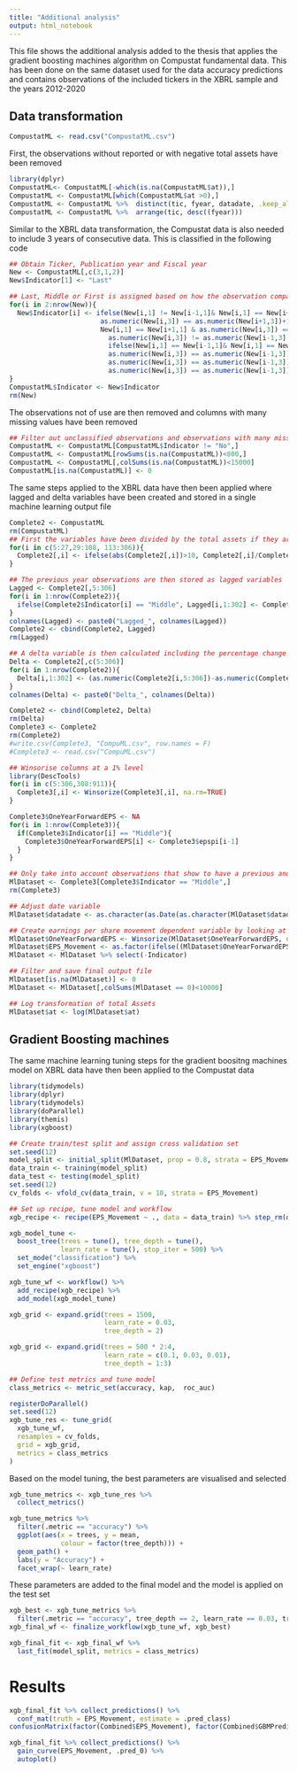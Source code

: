 ```yaml
---
title: "Additional analysis"
output: html_notebook
---
```

This file shows the additional analysis added to the thesis that applies the gradient boosting machines algorithm on Compustat fundamental data. This has been done on the same dataset used for the data accuracy predictions and contains observations of the included tickers in the XBRL sample and the years 2012-2020

## Data transformation
```r
CompustatML <- read.csv("CompustatML.csv")
```

First, the observations without reported or with negative total assets have been removed
```r
library(dplyr)
CompustatML<- CompustatML[-which(is.na(CompustatML$at)),]
CompustatML <- CompustatML[which(CompustatML$at >0),]
CompustatML <- CompustatML %>%  distinct(tic, fyear, datadate, .keep_all = TRUE)
CompustatML <- CompustatML %>%  arrange(tic, desc((fyear)))
```

Similar to the XBRL data transformation, the Compustat data is also needed to include 3 years of consecutive data. This is classified in the following code
```r
## Obtain Ticker, Publication year and Fiscal year 
New <- CompustatML[,c(3,1,2)]
New$Indicator[1] <- "Last"

## Last, Middle or First is assigned based on how the observation compares to the past and previous observation
for(i in 2:nrow(New)){
  New$Indicator[i] <- ifelse(New[i,1] != New[i-1,1]& New[i,1] == New[i+1,1] & 
                       as.numeric(New[i,3]) == as.numeric(New[i+1,3])+1,"Last",ifelse(New[i,1] == New[i-1,1]& 
                       New[i,1] == New[i+1,1] & as.numeric(New[i,3]) == as.numeric(New[i+1,3])+1 & 
                         as.numeric(New[i,3]) != as.numeric(New[i-1,3]-1),"Last",
                         ifelse(New[i,1] == New[i-1,1]& New[i,1] == New[i+1,1] & as.numeric(New[i,3]) == as.numeric(New[i+1,3])+1 & 
                         as.numeric(New[i,3]) == as.numeric(New[i-1,3])-1,"Middle", ifelse(New[i,1] == New[i-1,1] & New[i,1] != New[i+1,1] & 
                         as.numeric(New[i,3]) == as.numeric(New[i-1,3])-1,"First",ifelse(New[i,1] == New[i-1,1] & New[i,1] == New[i+1,1] & 
                         as.numeric(New[i,3]) == as.numeric(New[i-1,3])-1 & as.numeric(New[i,3]) != as.numeric(New[i+1,3])+1,"First","No")))))
}
CompustatML$Indicator <- New$Indicator
rm(New)
```

The observations not of use are then removed and columns with many missing values have been removed

```r
## Filter out unclassified observations and observations with many missing values
CompustatML <- CompustatML[CompustatML$Indicator != "No",]
CompustatML <- CompustatML[rowSums(is.na(CompustatML))<800,]
CompustatML <- CompustatML[,colSums(is.na(CompustatML))<15000]
CompustatML[is.na(CompustatML)] <- 0 
```


The same steps applied to the XBRL data have then been applied where lagged and delta variables have been created and stored in a single machine learning output file
```r
Complete2 <- CompustatML
rm(CompustatML)
## First the variables have been divided by the total assets if they are not already a percentage or a per share item
for(i in c(5:27,29:108, 113:306)){
  Complete2[,i] <- ifelse(abs(Complete2[,i])>10, Complete2[,i]/Complete2$at, Complete2[,i])
}

## The previous year observations are then stored as lagged variables
Lagged <- Complete2[,5:306]
for(i in 1:nrow(Complete2)){
  ifelse(Complete2$Indicator[i] == "Middle", Lagged[i,1:302] <- Complete2[i+1,5:306],Lagged[i,1:302] <- "")  
}
colnames(Lagged) <- paste0("Lagged_", colnames(Lagged))
Complete2 <- cbind(Complete2, Lagged)
rm(Lagged)

## A delta variable is then calculated including the percentage change of the current year and lagged value
Delta <- Complete2[,c(5:306)]
for(i in 1:nrow(Complete2)){
  Delta[i,1:302] <- (as.numeric(Complete2[i,5:306])-as.numeric(Complete2[i,308:609]))/as.numeric(Complete2[i,308:609]) 
}
colnames(Delta) <- paste0("Delta_", colnames(Delta))

Complete2 <- cbind(Complete2, Delta)
rm(Delta)
Complete3 <- Complete2
rm(Complete2)
#write.csv(Complete3, "CompuML.csv", row.names = F)
#Complete3 <- read.csv("CompuML.csv")

## Winsorise columns at a 1% level
library(DescTools)
for(i in c(5:306,308:911)){
  Complete3[,i] <- Winsorize(Complete3[,i], na.rm=TRUE) 
}

Complete3$OneYearForwardEPS <- NA
for(i in 1:nrow(Complete3)){
  if(Complete3$Indicator[i] == "Middle"){
    Complete3$OneYearForwardEPS[i] <- Complete3$epspi[i-1]
  }
}

## Only take into account observations that show to have a previous and a future year available
MlDataset <- Complete3[Complete3$Indicator == "Middle",]
rm(Complete3)

## Adjust date variable
MlDataset$datadate <- as.character(as.Date(as.character(MlDataset$datadate),format="%Y%m%d"))

## Create earnings per share movement dependent variable by looking at the up or down move of EPS
MlDataset$OneYearForwardEPS <- Winsorize(MlDataset$OneYearForwardEPS, na.rm=TRUE) 
MlDataset$EPS_Movement <- as.factor(ifelse((MlDataset$OneYearForwardEPS - MlDataset$epspi)>0, 1,0))
MlDataset <- MlDataset %>% select(-Indicator)

## Filter and save final output file
MlDataset[is.na(MlDataset)] <- 0
MlDataset <- MlDataset[,colSums(MlDataset == 0)<10000]

## Log transformation of total Assets
MlDataset$at <- log(MlDataset$at)
```

## Gradient Boosting machines

The same machine learning tuning steps for the gradient boositng machines model on XBRL data have then been applied to the Compustat data
```r
library(tidymodels)
library(dplyr)
library(tidymodels)
library(doParallel)
library(themis)
library(xgboost)

## Create train/test split and assign cross validation set
set.seed(12)
model_split <- initial_split(MlDataset, prop = 0.8, strata = EPS_Movement)
data_train <- training(model_split)
data_test <- testing(model_split)
set.seed(12)
cv_folds <- vfold_cv(data_train, v = 10, strata = EPS_Movement)

## Set up recipe, tune model and workflow
xgb_recipe <- recipe(EPS_Movement ~ ., data = data_train) %>% step_rm(datadate, fyear, tic, fyr, OneYearForwardEPS)

xgb_model_tune <- 
  boost_tree(trees = tune(), tree_depth = tune(), 
             learn_rate = tune(), stop_iter = 500) %>%
  set_mode("classification") %>%
  set_engine("xgboost")

xgb_tune_wf <- workflow() %>%
  add_recipe(xgb_recipe) %>%
  add_model(xgb_model_tune)

xgb_grid <- expand.grid(trees = 1500, 
                        learn_rate = 0.03, 
                        tree_depth = 2)

xgb_grid <- expand.grid(trees = 500 * 2:4, 
                        learn_rate = c(0.1, 0.03, 0.01), 
                        tree_depth = 1:3)

## Define test metrics and tune model
class_metrics <- metric_set(accuracy, kap,  roc_auc)

registerDoParallel()
set.seed(12)
xgb_tune_res <- tune_grid(
  xgb_tune_wf,
  resamples = cv_folds,
  grid = xgb_grid,
  metrics = class_metrics
)
```

Based on the model tuning, the best parameters are visualised and selected
```r
xgb_tune_metrics <- xgb_tune_res %>%
  collect_metrics()

xgb_tune_metrics %>% 
  filter(.metric == "accuracy") %>% 
  ggplot(aes(x = trees, y = mean, 
             colour = factor(tree_depth))) +
  geom_path() +
  labs(y = "Accuracy") + 
  facet_wrap(~ learn_rate)
```

These parameters are added to the final model and the model is applied on the test set
```r
xgb_best <- xgb_tune_metrics %>% 
  filter(.metric == "accuracy", tree_depth == 2, learn_rate == 0.03, trees == 2000)
xgb_final_wf <- finalize_workflow(xgb_tune_wf, xgb_best)

xgb_final_fit <- xgb_final_wf %>%
  last_fit(model_split, metrics = class_metrics)
```

# Results

```r

xgb_final_fit %>% collect_predictions() %>% 
  conf_mat(truth = EPS_Movement, estimate = .pred_class) 
confusionMatrix(factor(Combined$EPS_Movement), factor(Combined$GBMPredictions))
```

```r
xgb_final_fit %>% collect_predictions() %>% 
  gain_curve(EPS_Movement, .pred_0) %>% 
  autoplot()
```


